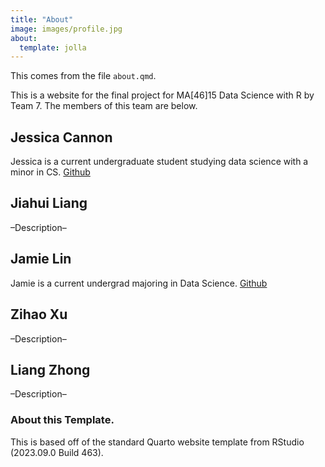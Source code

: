 ```yaml
---
title: "About"
image: images/profile.jpg
about:
  template: jolla
---
```



This comes from the file `about.qmd`.

This is a website for the final project for MA[46]15 Data Science with R by Team 7.
The members of this team are below.

## Jessica Cannon

Jessica is a current undergraduate student studying data science with a minor in CS. [Github](https://github.com/jrcann11)

## Jiahui Liang

--Description--

## Jamie Lin

Jamie is a current undergrad majoring in Data Science.
[Github](https://github.com/jlin305)

## Zihao Xu

--Description--

## Liang Zhong

--Description--

<!-- Please leave in the information below -->

### About this Template.

This is based off of the standard Quarto website template from RStudio (2023.09.0 Build 463).
